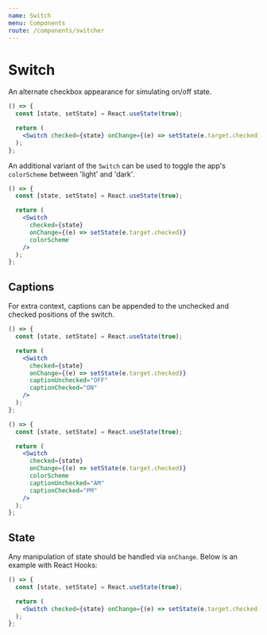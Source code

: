```yaml
---
name: Switch
menu: Components
route: /components/switcher
---
```



# Switch

An alternate checkbox appearance for simulating on/off state.

```jsx react-live
() => {
  const [state, setState] = React.useState(true);

  return (
    <Switch checked={state} onChange={(e) => setState(e.target.checked)} />
  );
};
```

An additional variant of the `Switch` can be used to toggle the app's
`colorScheme` between 'light' and 'dark'.

```jsx react-live
() => {
  const [state, setState] = React.useState(true);

  return (
    <Switch
      checked={state}
      onChange={(e) => setState(e.target.checked)}
      colorScheme
    />
  );
};
```

## Captions

For extra context, captions can be appended to the unchecked and checked
positions of the switch.

```jsx react-live
() => {
  const [state, setState] = React.useState(true);

  return (
    <Switch
      checked={state}
      onChange={(e) => setState(e.target.checked)}
      captionUnchecked="OFF"
      captionChecked="ON"
    />
  );
};
```

```jsx react-live
() => {
  const [state, setState] = React.useState(true);

  return (
    <Switch
      checked={state}
      onChange={(e) => setState(e.target.checked)}
      colorScheme
      captionUnchecked="AM"
      captionChecked="PM"
    />
  );
};
```

## State

Any manipulation of state should be handled via `onChange`. Below is an example
with React Hooks:

```jsx react-live
() => {
  const [state, setState] = React.useState(true);

  return (
    <Switch checked={state} onChange={(e) => setState(e.target.checked)} />
  );
};
```
